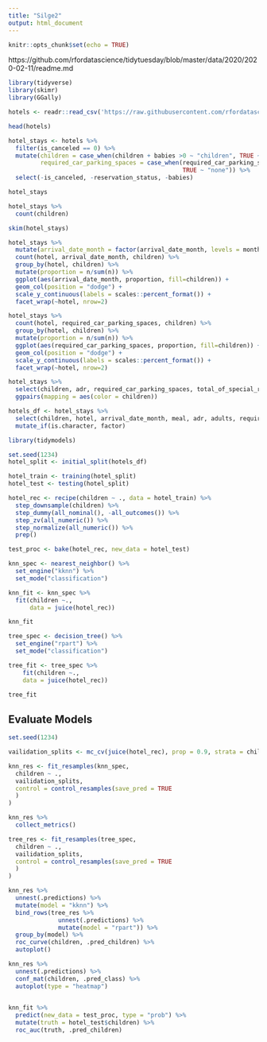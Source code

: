 ```yaml
---
title: "Silge2"
output: html_document
---
```


```r
knitr::opts_chunk$set(echo = TRUE)
```


https://github.com/rfordatascience/tidytuesday/blob/master/data/2020/2020-02-11/readme.md


```r
library(tidyverse)
library(skimr)
library(GGally)

hotels <- readr::read_csv('https://raw.githubusercontent.com/rfordatascience/tidytuesday/master/data/2020/2020-02-11/hotels.csv')
```

```r
head(hotels)
```

```r
hotel_stays <- hotels %>%
  filter(is_canceled == 0) %>%
  mutate(children = case_when(children + babies >0 ~ "children", TRUE ~ "none"),
         required_car_parking_spaces = case_when(required_car_parking_spaces > 0 ~ "parking",
                                                 TRUE ~ "none")) %>%
  select(-is_canceled, -reservation_status, -babies)

hotel_stays

hotel_stays %>%
  count(children)
```
```r
skim(hotel_stays)
```

```r
hotel_stays %>%
  mutate(arrival_date_month = factor(arrival_date_month, levels = month.name)) %>%
  count(hotel, arrival_date_month, children) %>%
  group_by(hotel, children) %>%
  mutate(proportion = n/sum(n)) %>%
  ggplot(aes(arrival_date_month, proportion, fill=children)) +
  geom_col(position = "dodge") +
  scale_y_continuous(labels = scales::percent_format()) +
  facet_wrap(~hotel, nrow=2)
```

```r
hotel_stays %>%
  count(hotel, required_car_parking_spaces, children) %>%
  group_by(hotel, children) %>%
  mutate(proportion = n/sum(n)) %>%
  ggplot(aes(required_car_parking_spaces, proportion, fill=children)) +
  geom_col(position = "dodge") +
  scale_y_continuous(labels = scales::percent_format()) +
  facet_wrap(~hotel, nrow=2)
```


```r
hotel_stays %>%
  select(children, adr, required_car_parking_spaces, total_of_special_requests) %>%
  ggpairs(mapping = aes(color = children))
```

```r
hotels_df <- hotel_stays %>%
  select(children, hotel, arrival_date_month, meal, adr, adults, required_car_parking_spaces, total_of_special_requests, stays_in_week_nights, stays_in_weekend_nights) %>%
  mutate_if(is.character, factor)
```

```r
library(tidymodels)

set.seed(1234)
hotel_split <- initial_split(hotels_df)

hotel_train <- training(hotel_split)
hotel_test <- testing(hotel_split)
```

```r
hotel_rec <- recipe(children ~ ., data = hotel_train) %>%
  step_downsample(children) %>%
  step_dummy(all_nominal(), -all_outcomes()) %>%
  step_zv(all_numeric()) %>%
  step_normalize(all_numeric()) %>%
  prep()

test_proc <- bake(hotel_rec, new_data = hotel_test)
```

```r
knn_spec <- nearest_neighbor() %>%
  set_engine("kknn") %>%
  set_mode("classification")

knn_fit <- knn_spec %>%
  fit(children ~., 
      data = juice(hotel_rec))

knn_fit

tree_spec <- decision_tree() %>%
  set_engine("rpart") %>%
  set_mode("classification")

tree_fit <- tree_spec %>%
    fit(children ~., 
    data = juice(hotel_rec))

tree_fit
```


## Evaluate Models
```r
set.seed(1234)

vailidation_splits <- mc_cv(juice(hotel_rec), prop = 0.9, strata = children)

knn_res <- fit_resamples(knn_spec,
  children ~ .,
  vailidation_splits,
  control = control_resamples(save_pred = TRUE
  )
)

knn_res %>%
  collect_metrics()

tree_res <- fit_resamples(tree_spec,
  children ~ .,
  vailidation_splits,
  control = control_resamples(save_pred = TRUE
  )
)
```

```r
knn_res %>%
  unnest(.predictions) %>%
  mutate(model = "kknn") %>%
  bind_rows(tree_res %>%
              unnest(.predictions) %>%
              mutate(model = "rpart")) %>%
  group_by(model) %>%
  roc_curve(children, .pred_children) %>%
  autoplot()

knn_res %>%
  unnest(.predictions) %>%
  conf_mat(children, .pred_class) %>%
  autoplot(type = "heatmap")
  
```

```r
knn_fit %>%
  predict(new_data = test_proc, type = "prob") %>%
  mutate(truth = hotel_test$children) %>%
  roc_auc(truth, .pred_children)
```

